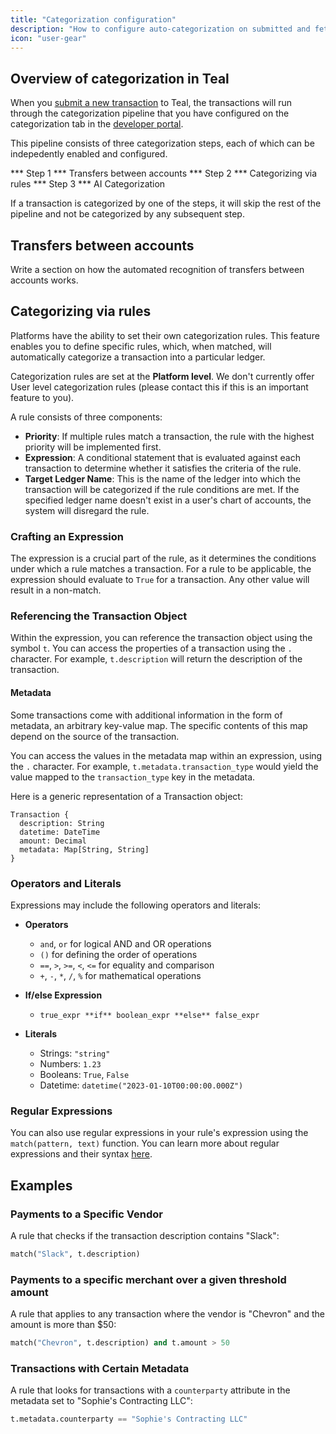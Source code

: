 ```yaml
---
title: "Categorization configuration"
description: "How to configure auto-categorization on submitted and fetched transactions."
icon: "user-gear"
---
```


## Overview of categorization in Teal

When you [submit a new transaction](/transactions/submitting) to Teal, the transactions will run through the categorization pipeline that you have configured on the categorization tab in the [developer portal](https://developer.teal.dev).

This pipeline consists of three categorization steps, each of which can be indepedently enabled and configured.

*** Step 1 *** Transfers between accounts
*** Step 2 *** Categorizing via rules
*** Step 3 *** AI Categorization

If a transaction is categorized by one of the steps, it will skip the rest of the pipeline and not be categorized by any subsequent step. 

## Transfers between accounts

Write a section on how the automated recognition of transfers between accounts works.

## Categorizing via rules

Platforms have the ability to set their own categorization rules. This feature enables you to define specific rules, which, when matched, will automatically categorize a transaction into a particular ledger.

Categorization rules are set at the **Platform level**. We don't currently offer User level categorization rules (please contact this if this is an important feature to you).

A rule consists of three components:

- **Priority**: If multiple rules match a transaction, the rule with the highest priority will be implemented first.
- **Expression**: A conditional statement that is evaluated against each transaction to determine whether it satisfies the criteria of the rule.
- **Target Ledger Name**: This is the name of the ledger into which the transaction will be categorized if the rule conditions are met. If the specified ledger name doesn't exist in a user's chart of accounts, the system will disregard the rule.

### Crafting an Expression

The expression is a crucial part of the rule, as it determines the conditions under which a rule matches a transaction. For a rule to be applicable, the expression should evaluate to `True` for a transaction. Any other value will result in a non-match.

### Referencing the Transaction Object

Within the expression, you can reference the transaction object using the symbol `t`. You can access the properties of a transaction using the `.` character. For example, `t.description` will return the description of the transaction.

#### Metadata

Some transactions come with additional information in the form of metadata, an arbitrary key-value map. The specific contents of this map depend on the source of the transaction.

You can access the values in the metadata map within an expression, using the `.` character. For example, `t.metadata.transaction_type` would yield the value mapped to the `transaction_type` key in the metadata.

Here is a generic representation of a Transaction object:

```
Transaction {
  description: String
  datetime: DateTime
  amount: Decimal
  metadata: Map[String, String]
}
```

### Operators and Literals

Expressions may include the following operators and literals:

- **Operators**
  - `and`, `or` for logical AND and OR operations
  - `()` for defining the order of operations
  - `==`, `>`, `>=`, `<`, `<=` for equality and comparison
  - `+`, `-`, `*`, `/`, `%` for mathematical operations
- **If/else Expression**
  - `true_expr **if** boolean_expr **else** false_expr`
- **Literals**

  - Strings: `"string"`
  - Numbers: `1.23`
  - Booleans: `True`, `False`
  - Datetime: `datetime("2023-01-10T00:00:00.000Z")`

### Regular Expressions

You can also use regular expressions in your rule's expression using the `match(pattern, text)` function. You can learn more about regular expressions and their syntax [here](https://developers.google.com/edu/python/regular-expressions).

## Examples

### Payments to a Specific Vendor

A rule that checks if the transaction description contains "Slack":

```python
match("Slack", t.description)
```

### Payments to a specific merchant over a given threshold amount

A rule that applies to any transaction where the vendor is "Chevron" and the amount is more than $50:

```python
match("Chevron", t.description) and t.amount > 50
```

### Transactions with Certain Metadata

A rule that looks for transactions with a `counterparty` attribute in the metadata set to "Sophie's Contracting LLC":

```python
t.metadata.counterparty == "Sophie's Contracting LLC"
```
